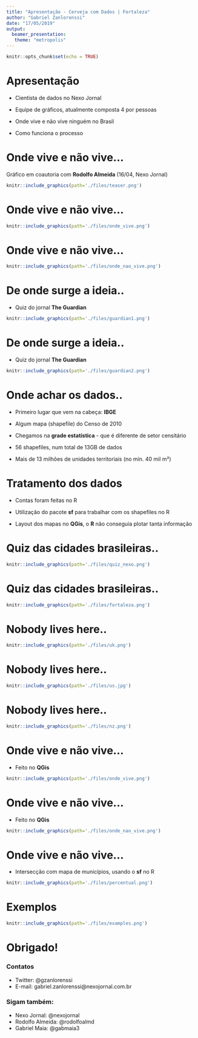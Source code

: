 ```yaml
---
title: "Apresentação - Cerveja com Dados | Fortaleza"
author: "Gabriel Zanlorenssi"
date: "17/05/2019"
output: 
  beamer_presentation:
   theme: "metropolis"
---
```


```r
knitr::opts_chunk$set(echo = TRUE)
```

# Apresentação

\vfill

* Cientista de dados no Nexo Jornal

\vfill

* Equipe de gráficos, atualmente composta 4 por pessoas

\vfill

* Onde vive e não vive ninguém no Brasil

\vfill

* Como funciona o processo

\vfill

# Onde vive e não vive...

Gráfico em coautoria com **Rodolfo Almeida** (16/04, Nexo Jornal)

```r
knitr::include_graphics(path='./files/teaser.png')
```


# Onde vive e não vive...


```r
knitr::include_graphics(path='./files/onde_vive.png')
```


# Onde vive e não vive...


```r
knitr::include_graphics(path='./files/onde_nao_vive.png')
```


# De onde surge a ideia..

* Quiz do jornal **The Guardian**

\vfill

```r
knitr::include_graphics(path='./files/guardian1.png')
```

# De onde surge a ideia..

* Quiz do jornal **The Guardian**

\vfill

```r
knitr::include_graphics(path='./files/guardian2.png')
```

# Onde achar os dados..

* Primeiro lugar que vem na cabeça: **IBGE**

\vfill

* Algum mapa (shapefile) do Censo de 2010

\vfill

* Chegamos na **grade estatística** - que é diferente de setor censitário

\vfill

* 56 shapefiles, num total de 13GB de dados

\vfill

* Mais de 13 milhões de unidades territoriais (no mín. 40 mil m²)


# Tratamento dos dados

\vfill

* Contas foram feitas no R

\vfill

* Utilização do pacote **sf** para trabalhar com os shapefiles no R

\vfill

* Layout dos mapas no **QGis**, o **R** não conseguia plotar tanta informação

# Quiz das cidades brasileiras..

```r
knitr::include_graphics(path='./files/quiz_nexo.png')
```

# Quiz das cidades brasileiras..

```r
knitr::include_graphics(path='./files/fortaleza.png')
```

# Nobody lives here..

\vfill

```r
knitr::include_graphics(path='./files/uk.png')
```

\vfill

# Nobody lives here..

\vfill

```r
knitr::include_graphics(path='./files/us.jpg')
```

\vfill

# Nobody lives here..

\vfill

```r
knitr::include_graphics(path='./files/nz.png')
```

\vfill

# Onde vive e não vive...

* Feito no **QGis**

```r
knitr::include_graphics(path='./files/onde_vive.png')
```

# Onde vive e não vive...

* Feito no **QGis**

```r
knitr::include_graphics(path='./files/onde_nao_vive.png')
```


# Onde vive e não vive...

* Intersecção com mapa de municípios, usando o **sf** no R

```r
knitr::include_graphics(path='./files/percentual.png')
```

# Exemplos


```r
knitr::include_graphics(path='./files/examples.png')
```


# Obrigado!

### Contatos
* Twitter: @gzanlorenssi
* E-mail: gabriel.zanlorenssi@nexojornal.com.br

### Sigam também:
* Nexo Jornal: @nexojornal
* Rodolfo Almeida: @rodolfoalmd
* Gabriel Maia: @gabmaia3






